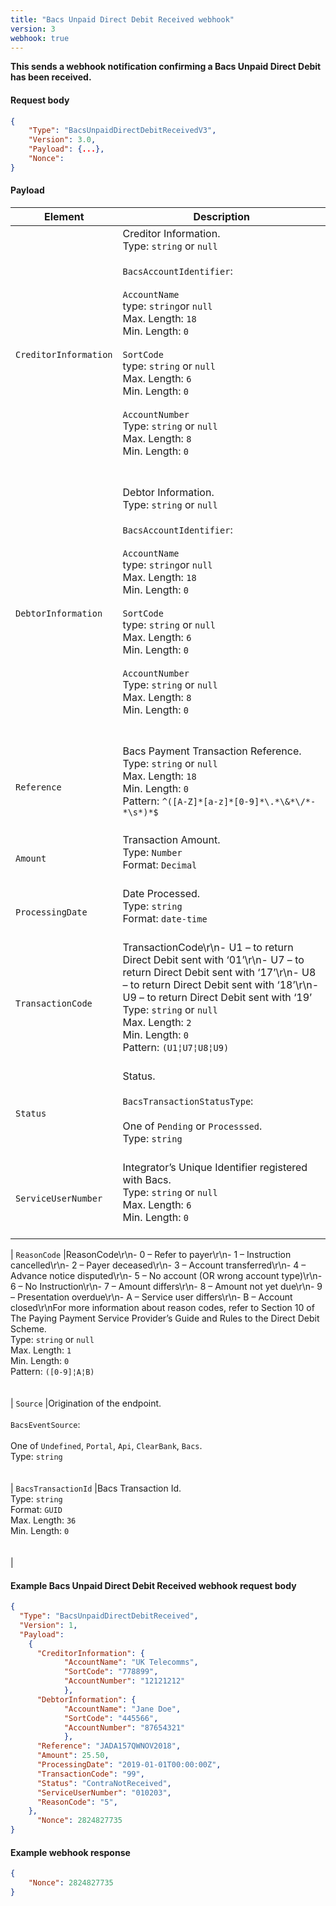 ```yaml
---
title: "Bacs Unpaid Direct Debit Received webhook"
version: 3
webhook: true
---
```


**This sends a webhook notification confirming a Bacs Unpaid Direct Debit has been received.**

#### Request body

```json
{
    "Type": "BacsUnpaidDirectDebitReceivedV3",
    "Version": 3.0,
    "Payload": {...},
    "Nonce":
}
```

#### Payload
| Element                       | Description                                                                                                                                                                                                                                                                                                                                                                                                                                                                                                                                                                                                                                                                                                                                                                                                                             |
|-------------------------------|-----------------------------------------------------------------------------------------------------------------------------------------------------------------------------------------------------------------------------------------------------------------------------------------------------------------------------------------------------------------------------------------------------------------------------------------------------------------------------------------------------------------------------------------------------------------------------------------------------------------------------------------------------------------------------------------------------------------------------------------------------------------------------------------------------------------------------------------|
| `CreditorInformation`                      |Creditor Information.<br />Type: `string` or `null`<br/><br />`BacsAccountIdentifier`:<br /><br />`AccountName`<br />        type: `string`or `null`<br />        Max. Length: `18`<br />        Min. Length: `0`<br /><br />`SortCode`<br />        type: `string` or `null`<br />        Max. Length: `6`<br />        Min. Length: `0`<br /> <br /> `AccountNumber`<br />        Type: `string` or `null`<br />        Max. Length: `8`<br />        Min. Length: `0`<br />        <br /><br />                                                                                                                                                                                                                                                                                                                                                                                                                                                                 
| `DebtorInformation`                      |Debtor Information.<br />Type: `string` or `null`<br/><br />`BacsAccountIdentifier`:<br /><br />`AccountName`<br />        type: `string`or `null`<br />        Max. Length: `18`<br />        Min. Length: `0`<br /><br />`SortCode`<br />        type: `string` or `null`<br />        Max. Length: `6`<br />        Min. Length: `0`<br /> <br /> `AccountNumber`<br />        Type: `string` or `null`<br />        Max. Length: `8`<br />        Min. Length: `0`<br />        <br /><br />                                                                                                                                                                                                                                                                                                                                                                                                                                                                 
| `Reference`                      |Bacs Payment Transaction Reference. <br />Type: `string` or `null`<br/>Max. Length: `18`	<br/>Min. Length: `0`<br/>Pattern: `^([A-Z]*[a-z]*[0-9]*\.*\&*\/*-*\s*)*$`<br /><br />                                                                                                                                                                                                                                                                                                                                                                                                                                                                 
| `Amount`            |Transaction Amount.<br /> Type: `Number`<br/>Format: `Decimal`<br /><br />                                                                                                                                                                                                                                                                                                                                                                                                                                                              
| `ProcessingDate`       |Date Processed.<br/>Type: `string` <br/>Format: `date-time`<br/><br />                                                                                                                                                                                                                                                                                                                                                                                                                                                              
| `TransactionCode`            |TransactionCode\r\n- U1 – to return Direct Debit sent with ‘01’\r\n- U7 – to return Direct Debit sent with ‘17’\r\n- U8 – to return Direct Debit sent with ‘18’\r\n- U9 – to return Direct Debit sent with ‘19’<br /> Type: `string` or `null`<br/>Max. Length: `2`<br/>Min. Length: `0`<br /> Pattern: `(U1¦U7¦U8¦U9)`<br /> <br/>                                                                                                                                                                                                                                                                                                                                                                                                                                                               
| `Status`                      |Status.<br /><br />`BacsTransactionStatusType`:<br /><br />One of `Pending` or `Processsed`. <br /> Type: `string` <br /><br />                                                                                                                                                                                                                                                                                                                                                                                                                                                              
| `ServiceUserNumber`                    |Integrator’s Unique Identifier registered with Bacs.<br /> Type: `string` or `null`<br />  Max. Length: `6`<br />    Min. Length: `0` <br /> <br />                                                                                                                                                                                                                                                                                                                                                                                                                                                               
 
| `ReasonCode`       |ReasonCode\r\n- 0 – Refer to payer\r\n- 1 – Instruction cancelled\r\n- 2 – Payer deceased\r\n- 3 – Account transferred\r\n- 4 – Advance notice disputed\r\n- 5 – No account (OR wrong account type)\r\n- 6 – No Instruction\r\n- 7 – Amount differs\r\n- 8 – Amount not yet due\r\n- 9 – Presentation overdue\r\n- A – Service user differs\r\n- B – Account closed\r\nFor more information about reason codes, refer to Section 10 of The Paying Payment Service Provider’s Guide and Rules to the Direct Debit Scheme.<br/>Type: `string` or `null`<br/>Max. Length: `1`<br/>Min. Length: `0`<br />        Pattern: `([0-9]¦A¦B)`<br /> <br />                                                                                                                                                                                                                                                                                                                                                                                                                                                               
| `Source` |Origination of the endpoint.<br /><br />`BacsEventSource`:<br /><br />One of `Undefined`, `Portal`, `Api`, `ClearBank`, `Bacs`. <br /> Type: `string` <br /><br />                                                                                                                                                                                                                                                                                                                                                                                                                                                                                                           
| `BacsTransactionId`             |Bacs Transaction Id.<br />Type: `string`<br />Format: `GUID`<br/>Max. Length: `36`<br/>Min. Length: `0`<br/>  <br />      
                                                                                                                                                                                                                                          |

#### Example Bacs Unpaid Direct Debit Received webhook request body

```json
{
  "Type": "BacsUnpaidDirectDebitReceived",
  "Version": 1,
  "Payload":
    {
      "CreditorInformation": {
			"AccountName": "UK Telecomms",
			"SortCode": "778899",
			"AccountNumber": "12121212"
            },
      "DebtorInformation": {
			"AccountName": "Jane Doe",
			"SortCode": "445566",
			"AccountNumber": "87654321"
            },
      "Reference": "JADA157QWNOV2018",
      "Amount": 25.50,
      "ProcessingDate": "2019-01-01T00:00:00Z",
      "TransactionCode": "99",
      "Status": "ContraNotReceived",
      "ServiceUserNumber": "010203",
      "ReasonCode": "5",
    },
      "Nonce": 2824827735
}
```
#### Example webhook response

```json
{
    "Nonce": 2824827735
}
```
